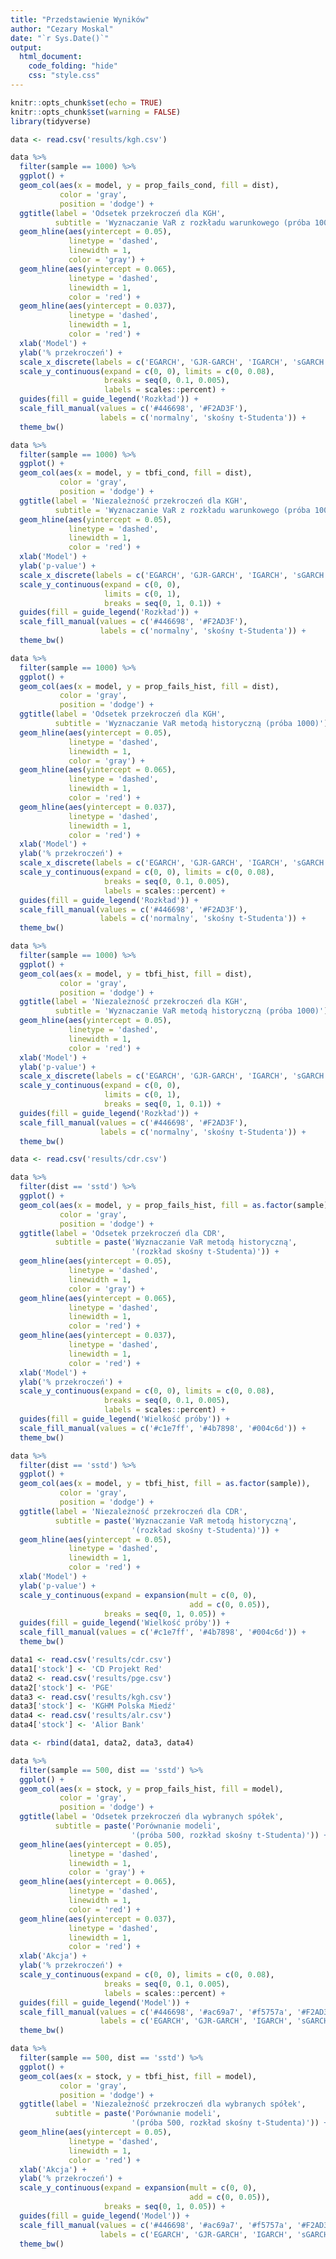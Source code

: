 ```yaml
---
title: "Przedstawienie Wyników"
author: "Cezary Moskal"
date: "`r Sys.Date()`"
output: 
  html_document:
    code_folding: "hide"
    css: "style.css"
---
```


```r
knitr::opts_chunk$set(echo = TRUE)
knitr::opts_chunk$set(warning = FALSE)
library(tidyverse)
```


```r
data <- read.csv('results/kgh.csv')
```

```r
data %>%
  filter(sample == 1000) %>%
  ggplot() +
  geom_col(aes(x = model, y = prop_fails_cond, fill = dist),
           color = 'gray',
           position = 'dodge') +
  ggtitle(label = 'Odsetek przekroczeń dla KGH', 
          subtitle = 'Wyznaczanie VaR z rozkładu warunkowego (próba 1000)') +
  geom_hline(aes(yintercept = 0.05),
             linetype = 'dashed',
             linewidth = 1,
             color = 'gray') +
  geom_hline(aes(yintercept = 0.065),
             linetype = 'dashed',
             linewidth = 1,
             color = 'red') +
  geom_hline(aes(yintercept = 0.037),
             linetype = 'dashed',
             linewidth = 1,
             color = 'red') +
  xlab('Model') +
  ylab('% przekroczeń') +
  scale_x_discrete(labels = c('EGARCH', 'GJR-GARCH', 'IGARCH', 'sGARCH')) +
  scale_y_continuous(expand = c(0, 0), limits = c(0, 0.08),
                     breaks = seq(0, 0.1, 0.005),
                     labels = scales::percent) +
  guides(fill = guide_legend('Rozkład')) +
  scale_fill_manual(values = c('#446698', '#F2AD3F'),
                    labels = c('normalny', 'skośny t-Studenta')) +
  theme_bw()
```

```r
data %>%
  filter(sample == 1000) %>%
  ggplot() +
  geom_col(aes(x = model, y = tbfi_cond, fill = dist),
           color = 'gray',
           position = 'dodge') +
  ggtitle(label = 'Niezależność przekroczeń dla KGH', 
          subtitle = 'Wyznaczanie VaR z rozkładu warunkowego (próba 1000)') +
  geom_hline(aes(yintercept = 0.05),
             linetype = 'dashed',
             linewidth = 1,
             color = 'red') +
  xlab('Model') +
  ylab('p-value') +
  scale_x_discrete(labels = c('EGARCH', 'GJR-GARCH', 'IGARCH', 'sGARCH')) +
  scale_y_continuous(expand = c(0, 0),
                     limits = c(0, 1),
                     breaks = seq(0, 1, 0.1)) +
  guides(fill = guide_legend('Rozkład')) +
  scale_fill_manual(values = c('#446698', '#F2AD3F'),
                    labels = c('normalny', 'skośny t-Studenta')) +
  theme_bw()
```

```r
data %>%
  filter(sample == 1000) %>%
  ggplot() +
  geom_col(aes(x = model, y = prop_fails_hist, fill = dist),
           color = 'gray',
           position = 'dodge') +
  ggtitle(label = 'Odsetek przekroczeń dla KGH', 
          subtitle = 'Wyznaczanie VaR metodą historyczną (próba 1000)') +
  geom_hline(aes(yintercept = 0.05),
             linetype = 'dashed',
             linewidth = 1,
             color = 'gray') +
  geom_hline(aes(yintercept = 0.065),
             linetype = 'dashed',
             linewidth = 1,
             color = 'red') +
  geom_hline(aes(yintercept = 0.037),
             linetype = 'dashed',
             linewidth = 1,
             color = 'red') +
  xlab('Model') +
  ylab('% przekroczeń') +
  scale_x_discrete(labels = c('EGARCH', 'GJR-GARCH', 'IGARCH', 'sGARCH')) +
  scale_y_continuous(expand = c(0, 0), limits = c(0, 0.08),
                     breaks = seq(0, 0.1, 0.005),
                     labels = scales::percent) +
  guides(fill = guide_legend('Rozkład')) +
  scale_fill_manual(values = c('#446698', '#F2AD3F'),
                    labels = c('normalny', 'skośny t-Studenta')) +
  theme_bw()
```

```r
data %>%
  filter(sample == 1000) %>%
  ggplot() +
  geom_col(aes(x = model, y = tbfi_hist, fill = dist),
           color = 'gray',
           position = 'dodge') +
  ggtitle(label = 'Niezależność przekroczeń dla KGH', 
          subtitle = 'Wyznaczanie VaR metodą historyczną (próba 1000)') +
  geom_hline(aes(yintercept = 0.05),
             linetype = 'dashed',
             linewidth = 1,
             color = 'red') +
  xlab('Model') +
  ylab('p-value') +
  scale_x_discrete(labels = c('EGARCH', 'GJR-GARCH', 'IGARCH', 'sGARCH')) +
  scale_y_continuous(expand = c(0, 0),
                     limits = c(0, 1),
                     breaks = seq(0, 1, 0.1)) +
  guides(fill = guide_legend('Rozkład')) +
  scale_fill_manual(values = c('#446698', '#F2AD3F'),
                    labels = c('normalny', 'skośny t-Studenta')) +
  theme_bw()
```

```r
data <- read.csv('results/cdr.csv') 
```


```r
data %>%
  filter(dist == 'sstd') %>%
  ggplot() +
  geom_col(aes(x = model, y = prop_fails_hist, fill = as.factor(sample)),
           color = 'gray',
           position = 'dodge') +
  ggtitle(label = 'Odsetek przekroczeń dla CDR', 
          subtitle = paste('Wyznaczanie VaR metodą historyczną',
                           '(rozkład skośny t-Studenta)')) +
  geom_hline(aes(yintercept = 0.05),
             linetype = 'dashed',
             linewidth = 1,
             color = 'gray') +
  geom_hline(aes(yintercept = 0.065),
             linetype = 'dashed',
             linewidth = 1,
             color = 'red') +
  geom_hline(aes(yintercept = 0.037),
             linetype = 'dashed',
             linewidth = 1,
             color = 'red') +
  xlab('Model') +
  ylab('% przekroczeń') +
  scale_y_continuous(expand = c(0, 0), limits = c(0, 0.08),
                     breaks = seq(0, 0.1, 0.005),
                     labels = scales::percent) +
  guides(fill = guide_legend('Wielkość próby')) +
  scale_fill_manual(values = c('#c1e7ff', '#4b7898', '#004c6d')) +
  theme_bw()
```

```r
data %>%
  filter(dist == 'sstd') %>%
  ggplot() +
  geom_col(aes(x = model, y = tbfi_hist, fill = as.factor(sample)),
           color = 'gray',
           position = 'dodge') +
  ggtitle(label = 'Niezależność przekroczeń dla CDR', 
          subtitle = paste('Wyznaczanie VaR metodą historyczną',
                           '(rozkład skośny t-Studenta)')) +
  geom_hline(aes(yintercept = 0.05),
             linetype = 'dashed',
             linewidth = 1,
             color = 'red') +
  xlab('Model') +
  ylab('p-value') +
  scale_y_continuous(expand = expansion(mult = c(0, 0), 
                                        add = c(0, 0.05)),
                     breaks = seq(0, 1, 0.05)) +
  guides(fill = guide_legend('Wielkość próby')) +
  scale_fill_manual(values = c('#c1e7ff', '#4b7898', '#004c6d')) +
  theme_bw()
```

```r
data1 <- read.csv('results/cdr.csv')
data1['stock'] <- 'CD Projekt Red'
data2 <- read.csv('results/pge.csv')
data2['stock'] <- 'PGE'
data3 <- read.csv('results/kgh.csv')
data3['stock'] <- 'KGHM Polska Miedź'
data4 <- read.csv('results/alr.csv')
data4['stock'] <- 'Alior Bank'

data <- rbind(data1, data2, data3, data4)
```

```r
data %>%
  filter(sample == 500, dist == 'sstd') %>%
  ggplot() +
  geom_col(aes(x = stock, y = prop_fails_hist, fill = model),
           color = 'gray',
           position = 'dodge') +
  ggtitle(label = 'Odsetek przekroczeń dla wybranych spółek',
          subtitle = paste('Porównanie modeli',
                           '(próba 500, rozkład skośny t-Studenta)')) +
  geom_hline(aes(yintercept = 0.05),
             linetype = 'dashed',
             linewidth = 1,
             color = 'gray') +
  geom_hline(aes(yintercept = 0.065),
             linetype = 'dashed',
             linewidth = 1,
             color = 'red') +
  geom_hline(aes(yintercept = 0.037),
             linetype = 'dashed',
             linewidth = 1,
             color = 'red') +
  xlab('Akcja') +
  ylab('% przekroczeń') +
  scale_y_continuous(expand = c(0, 0), limits = c(0, 0.08),
                     breaks = seq(0, 0.1, 0.005),
                     labels = scales::percent) +
  guides(fill = guide_legend('Model')) +
  scale_fill_manual(values = c('#446698', '#ac69a7', '#f5757a', '#F2AD3F'),
                    labels = c('EGARCH', 'GJR-GARCH', 'IGARCH', 'sGARCH')) +
  theme_bw()
```

```r
data %>%
  filter(sample == 500, dist == 'sstd') %>%
  ggplot() +
  geom_col(aes(x = stock, y = tbfi_hist, fill = model),
           color = 'gray',
           position = 'dodge') +
  ggtitle(label = 'Niezależność przekroczeń dla wybranych spółek', 
          subtitle = paste('Porównanie modeli',
                           '(próba 500, rozkład skośny t-Studenta)')) +
  geom_hline(aes(yintercept = 0.05),
             linetype = 'dashed',
             linewidth = 1,
             color = 'red') +
  xlab('Akcja') +
  ylab('% przekroczeń') +
  scale_y_continuous(expand = expansion(mult = c(0, 0), 
                                        add = c(0, 0.05)),
                     breaks = seq(0, 1, 0.05)) +
  guides(fill = guide_legend('Model')) +
  scale_fill_manual(values = c('#446698', '#ac69a7', '#f5757a', '#F2AD3F'),
                    labels = c('EGARCH', 'GJR-GARCH', 'IGARCH', 'sGARCH')) +
  theme_bw()
```
